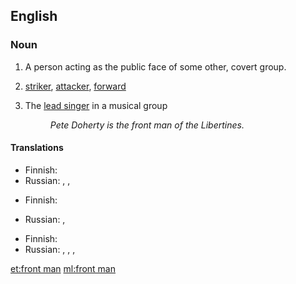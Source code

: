==English==

===Noun===
{{en-noun|front men|head=[[front]] [[man]]}}

# A person acting as the public face of some other, covert group.
# {{context|football|lang=en}} [[striker]], [[attacker]], [[forward]]
# {{context|music|lang=en}} The [[lead singer]] in a musical group
#: ''Pete Doherty is the front man of the Libertines.''

====Translations====
{{trans-top|public face}}
* Finnish: {{t+|fi|keulakuva}}
* Russian: {{t|ru|подставное лицо|m|alt=подставно́е лицо́|sc=Cyrl}}, {{t|ru|номинальный глава|m|alt=номина́льный глава́|sc=Cyrl}}, {{t|ru|зиц-председатель|m|alt=зиц-председа́тель|sc=Cyrl}}
{{trans-mid}}
{{trans-bottom}}

{{trans-top|football: striker, attacker, forward}}
* Finnish: {{t+|fi|hyökkääjä}}
{{trans-mid}}
* Russian: {{t+|ru|нападающий|m|alt=напада́ющий|sc=Cyrl}}, {{t+|ru|форвард|m|alt=фо́рвард|sc=Cyrl}}
{{trans-bottom}}

{{trans-top|music: lead singer}}
* Finnish: {{t+|fi|solisti}}
* Russian: {{t+|ru|вокалист|m|alt=вокали́ст|sc=Cyrl}}, {{t+|ru|солист|m|alt=соли́ст|sc=Cyrl}}, {{t+|ru|фронтмен|m|tr=frontmɛ́n|alt=фронтме́н|sc=Cyrl}}, {{t+|ru|певец|m|alt=певе́ц|sc=Cyrl}}
{{trans-mid}}
{{trans-bottom}}

[[et:front man]]
[[ml:front man]]
